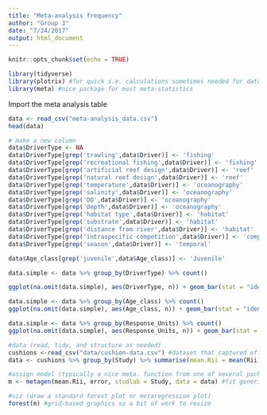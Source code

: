 ```yaml
---
title: "Meta-analysis frequency"
author: "Group 3"
date: "7/24/2017"
output: html_document
---
```


```r
knitr::opts_chunk$set(echo = TRUE)
```

```r
library(tidyverse)
library(plotrix) #for quick s.e. calculations sometimes needed for data tidy step
library(meta) #nice package for most meta-statistics
```

Import the meta analysis table
```r
data <- read_csv("meta-analysis_data.csv")
head(data)
```

```r

# make a new column
data$DriverType <- NA
data$DriverType[grep('trawling',data$Driver)] <- 'fishing'
data$DriverType[grep('recreational fishing',data$Driver)] <- 'fishing'
data$DriverType[grep('artificial reef design',data$Driver)] <- 'reef'
data$DriverType[grep('natural reef design',data$Driver)] <- 'reef'
data$DriverType[grep('temperature',data$Driver)] <- 'oceanography'
data$DriverType[grep('salinity',data$Driver)] <- 'oceanography'
data$DriverType[grep('DO',data$Driver)] <- 'oceanography'
data$DriverType[grep('depth',data$Driver)] <- 'oceanography'
data$DriverType[grep('habitat type',data$Driver)] <- 'habitat'
data$DriverType[grep('substrate',data$Driver)] <- 'habitat'
data$DriverType[grep('distance from river',data$Driver)] <- 'habitat'
data$DriverType[grep('intraspecific competition',data$Driver)] <- 'competition'
data$DriverType[grep('season',data$Driver)] <- 'temporal'

data$Age_class[grep('juvenile',data$Age_class)] <- 'Juvenile'

data.simple <- data %>% group_by(DriverType) %>% count()

ggplot(na.omit(data.simple), aes(DriverType, n)) + geom_bar(stat = "identity") + coord_flip()

```
```r
data.simple <- data %>% group_by(Age_class) %>% count()
ggplot(na.omit(data.simple), aes(Age_class, n)) + geom_bar(stat = "identity") + coord_flip()
```
```r
data.simple <- data %>% group_by(Response_Units) %>% count()
ggplot(na.omit(data.simple), aes(Response_Units, n)) + geom_bar(stat = "identity") + coord_flip()
```


```r


#data (read, tidy, and structure as needed)
cushions <-read_csv("data/cushion-data.csv") #dataset that captured effect sizes directly from plant interaction studies
data <- cushions %>% group_by(Study) %>% summarise(mean.Rii = mean(Rii), error = std.error(Rii))

#assign model (typically a nice meta. function from one of several packages such as meta, metafor, or netmeta)
m <- metagen(mean.Rii, error, studlab = Study, data = data) #fit generic meta-analysis to an object

#viz (draw a standard forest plot or metaregression plot)
forest(m) #grid-based graphics so a bit of work to resize
```

